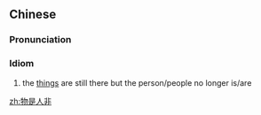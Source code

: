 ==Chinese==
{{zh-forms}}

===Pronunciation===
{{zh-pron
|m=wùshìrénfēi
|cat=id
}}

===Idiom===
{{zh-idiom}}

# the [[thing]]s are still there but the person/people no longer is/are {{lb|zh|describing the passing of a loved one or a revisit of a once familiar place}}

[[zh:物是人非]]